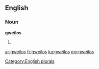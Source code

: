 ==English==

===Noun===
'''gweilos'''

# {{plural of|gweilo}}

[[Category:English plurals]]

[[ar:gweilos]]
[[fr:gweilos]]
[[ku:gweilos]]
[[my:gweilos]]